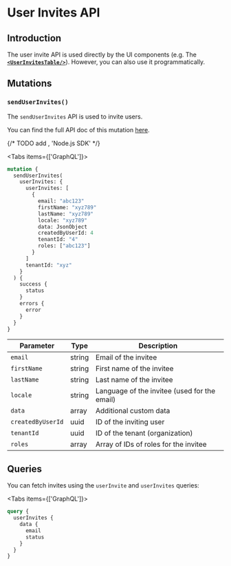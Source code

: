 
# User Invites API

## Introduction

The user invite API is used directly by the UI components
(e.g. The [**`<UserInvitesTable/>`**](/user-invites/ui-components#userinvitestable-)). However, you can also use it
programmatically.

## Mutations

### `sendUserInvites()`

The `sendUserInvites` API is used to invite users.

You can find the full API doc of this mutation [here](https://jupiter-pp.roq-platform.com/docs/#mutation-sendUserInvites).

{/* TODO add , 'Node.js SDK' */}

<Tabs items={['GraphQL']}><Tab>

```graphql
mutation {
  sendUserInvites(
    userInvites: {
      userInvites: [
        {
          email: "abc123"
          firstName: "xyz789"
          lastName: "xyz789"
          locale: "xyz789"
          data: JsonObject
          createdByUserId: 4
          tenantId: "4"
          roles: ["abc123"]
        }
      ]
      tenantId: "xyz"
    }
  ) {
    success {
      status
    }
    errors {
      error
    }
  }
}
```

</Tab></Tabs>

| Parameter         | Type   | Description                                  |
|-------------------|--------|----------------------------------------------|
| `email`           | string | Email of the invitee                         |
| `firstName`       | string | First name of the invitee                    |
| `lastName`        | string | Last name of the invitee                     |
| `locale`          | string | Language of the invitee (used for the email) |
| `data`            | array  | Additional custom data                       |
| `createdByUserId` | uuid   | ID of the inviting user                      |
| `tenantId`        | uuid   | ID of the tenant (organization)              |
| `roles`           | array  | Array of IDs of roles for the invitee        |


## Queries

You can fetch invites using the `userInvite` and `userInvites` queries:

<Tabs items={['GraphQL']}><Tab>

```graphql
query {
  userInvites {
    data {
      email
      status
    }
  }
}

```

</Tab></Tabs>
